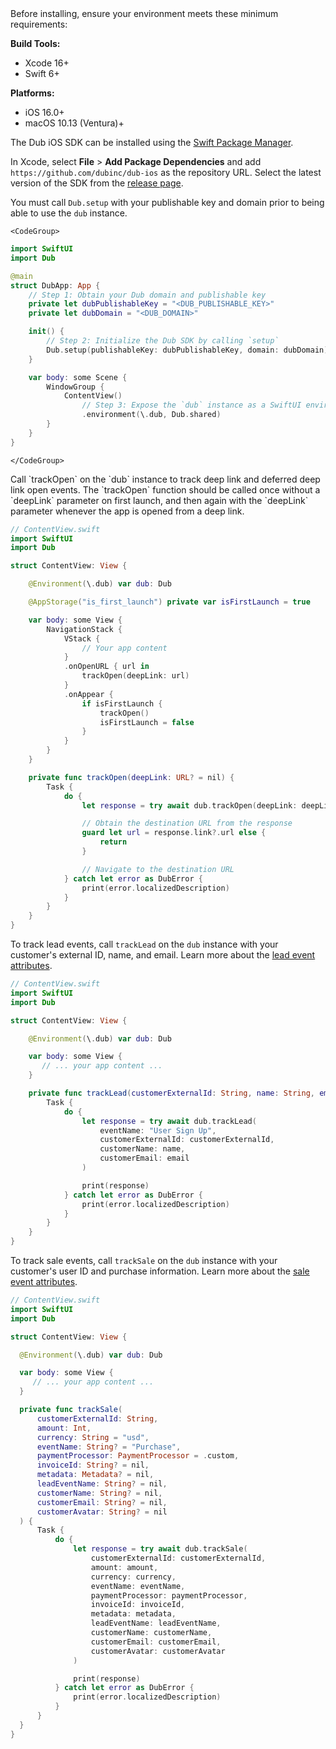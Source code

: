 <Steps titleSize="h3">
<Step title="Install the Dub iOS SDK">
  Before installing, ensure your environment meets these minimum requirements:

  **Build Tools:**
  - Xcode 16+
  - Swift 6+

  **Platforms:**
  - iOS 16.0+
  - macOS 10.13 (Ventura)+

  The Dub iOS SDK can be installed using the [Swift Package Manager](https://docs.swift.org/swiftpm/documentation/packagemanagerdocs/).
  
  In Xcode, select **File** > **Add Package Dependencies** and add `https://github.com/dubinc/dub-ios` as the repository URL. Select the latest version of the SDK from the [release page](https://github.com/dubinc/dub-ios/releases).
  
</Step>

  <Step title="Initialize the SDK">

  You must call `Dub.setup` with your publishable key and domain prior to being able to use the `dub` instance.

    <CodeGroup>

```swift iOS (SwiftUI)
import SwiftUI
import Dub

@main
struct DubApp: App {
    // Step 1: Obtain your Dub domain and publishable key
    private let dubPublishableKey = "<DUB_PUBLISHABLE_KEY>"
    private let dubDomain = "<DUB_DOMAIN>"

    init() {
        // Step 2: Initialize the Dub SDK by calling `setup`
        Dub.setup(publishableKey: dubPublishableKey, domain: dubDomain)
    }

    var body: some Scene {
        WindowGroup {
            ContentView()
                // Step 3: Expose the `dub` instance as a SwiftUI environment value
                .environment(\.dub, Dub.shared)
        }
    }
}
```
    
    </CodeGroup>
  </Step>

  <Step title="Track deep link and deferred deep link open events" id="track-open">
    Call `trackOpen` on the `dub` instance to track deep link and deferred deep link open events. 
    The `trackOpen` function should be called once without a `deepLink` parameter on first launch, and then 
    again with the `deepLink` parameter whenever the app is opened from a deep link.

<CodeGroup>

```swift iOS (SwiftUI)
// ContentView.swift
import SwiftUI
import Dub

struct ContentView: View {

    @Environment(\.dub) var dub: Dub

    @AppStorage("is_first_launch") private var isFirstLaunch = true

    var body: some View {
        NavigationStack {
            VStack {
                // Your app content
            }
            .onOpenURL { url in
                trackOpen(deepLink: url)
            }
            .onAppear {
                if isFirstLaunch {
                    trackOpen()
                    isFirstLaunch = false
                }
            }
        }
    }

    private func trackOpen(deepLink: URL? = nil) {
        Task {
            do {
                let response = try await dub.trackOpen(deepLink: deepLink)

                // Obtain the destination URL from the response
                guard let url = response.link?.url else {
                    return
                }

                // Navigate to the destination URL
            } catch let error as DubError {
                print(error.localizedDescription)
            }
        }
    }
}
```

</CodeGroup>

</Step>

  <Step title="(optional) Track lead events">

  To track lead events, call `trackLead` on the `dub` instance with your customer's external ID, name, and email. Learn more about the [lead event attributes](/conversions/leads/introduction#lead-event-attributes).

<CodeGroup>

```swift iOS (SwiftUI)
// ContentView.swift
import SwiftUI
import Dub

struct ContentView: View {

    @Environment(\.dub) var dub: Dub

    var body: some View {
       // ... your app content ...
    }

    private func trackLead(customerExternalId: String, name: String, email: String) {
        Task {
            do {
                let response = try await dub.trackLead(
                    eventName: "User Sign Up",
                    customerExternalId: customerExternalId,
                    customerName: name,
                    customerEmail: email
                )

                print(response)
            } catch let error as DubError {
                print(error.localizedDescription)
            }
        }
    }
}
```

</CodeGroup>
</Step>

  <Step title="(optional) Track sale events">
  
  To track sale events, call `trackSale` on the `dub` instance with your customer's user ID and purchase information. Learn more about the [sale event attributes](/conversions/sales/introduction#sale-event-attributes).

  ```swift iOS (SwiftUI)
// ContentView.swift
import SwiftUI
import Dub

struct ContentView: View {

    @Environment(\.dub) var dub: Dub

    var body: some View {
       // ... your app content ...
    }

    private func trackSale(
        customerExternalId: String,
        amount: Int,
        currency: String = "usd",
        eventName: String? = "Purchase",
        paymentProcessor: PaymentProcessor = .custom,
        invoiceId: String? = nil,
        metadata: Metadata? = nil,
        leadEventName: String? = nil,
        customerName: String? = nil,
        customerEmail: String? = nil,
        customerAvatar: String? = nil
    ) {
        Task {
            do {
                let response = try await dub.trackSale(
                    customerExternalId: customerExternalId,
                    amount: amount,
                    currency: currency,
                    eventName: eventName,
                    paymentProcessor: paymentProcessor,
                    invoiceId: invoiceId,
                    metadata: metadata,
                    leadEventName: leadEventName,
                    customerName: customerName,
                    customerEmail: customerEmail,
                    customerAvatar: customerAvatar
                )

                print(response)
            } catch let error as DubError {
                print(error.localizedDescription)
            }
        }
    }
}
```



</Step>

</Steps>
